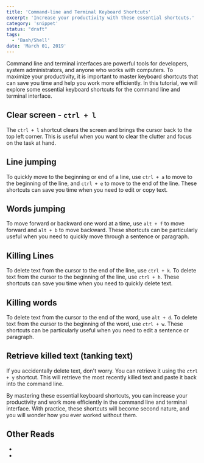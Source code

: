 ```yaml
---
title: 'Command-line and Terminal Keyboard Shortcuts'
excerpt: 'Increase your productivity with these essential shortcuts.'
category: 'snippet'
status: "draft"
tags:
  - 'Bash/Shell'
date: 'March 01, 2019'
---
```


Command line and terminal interfaces are powerful tools for developers, system administrators, and anyone who works with computers. To maximize your productivity, it is important to master keyboard shortcuts that can save you time and help you work more efficiently. In this tutorial, we will explore some essential keyboard shortcuts for the command line and terminal interface.

## Clear screen - `ctrl + l`
The `ctrl + l` shortcut clears the screen and brings the cursor back to the top left corner. This is useful when you want to clear the clutter and focus on the task at hand.

## Line jumping
To quickly move to the beginning or end of a line, use `ctrl + a` to move to the beginning of the line, and `ctrl + e` to move to the end of the line. These shortcuts can save you time when you need to edit or copy text.

## Words jumping
To move forward or backward one word at a time, use `alt + f` to move forward and `alt + b` to move backward. These shortcuts can be particularly useful when you need to quickly move through a sentence or paragraph.

## Killing Lines
To delete text from the cursor to the end of the line, use `ctrl + k`. To delete text from the cursor to the beginning of the line, use `ctrl + h`. These shortcuts can save you time when you need to quickly delete text.

## Killing words
To delete text from the cursor to the end of the word, use `alt + d`. To delete text from the cursor to the beginning of the word, use `ctrl + w`. These shortcuts can be particularly useful when you need to edit a sentence or paragraph.

## Retrieve killed text (tanking text)
If you accidentally delete text, don't worry. You can retrieve it using the `ctrl + y` shortcut. This will retrieve the most recently killed text and paste it back into the command line.

By mastering these essential keyboard shortcuts, you can increase your productivity and work more efficiently in the command line and terminal interface. With practice, these shortcuts will become second nature, and you will wonder how you ever worked without them.

## Other Reads
- <Link href="/blog/posts/bash-scripting-intro" label="Bash Scripting: Introduction - Automate tasks, manipulate files and directories, and run complex operations on the command line" isInternal={true}/>
- <Link href="/blog/posts/basic-bash-scripting-and-command-line" label="Basics of Bash and Shell Scripting - A quick introduction to Bash and shell scripting" isInternal={true}/>